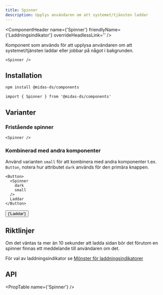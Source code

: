 ```yaml
---
title: Spinner
description: Upplys användaren om att systemet/tjänsten laddar
---
```



<ComponentHeader
  name={'Spinner'}
  friendlyName={'Laddningsindikator'}
  overrideHeadlessLink=''
/>

Komponent som används för att upplysa användaren om att systemet/tjänsten laddar eller jobbar på något i bakgrunden.

```tsx
<Spinner />
```

<div className='card'>
  <Spinner />
</div>

## Installation

```bash npm2yarn
npm install @midas-ds/components
```

```tsx
import { Spinner } from '@midas-ds/components'
```

## Varianter

### Fristående spinner

```tsx
<Spinner />
```

<div className='card'>
  <Spinner />
</div>

### Kombinerad med andra komponenter

Använd varianten `small` för att kombinera med andra komponenter t.ex. `Button`, notera hur attributet `dark` används för den primära knappen.

```tsx
<Button>
  <Spinner
    dark
    small
  />
  Laddar
</Button>
```

<div
  className='card'
  style={{ display: 'block' }}
>
  <Button>
    <Spinner
      dark
      small
    />
    {'Laddar'}
  </Button>
</div>

## Riktlinjer

Om det väntas ta mer än 10 sekunder att ladda sidan bör det förutom en spinner finnas ett meddelande till användaren om det.

För val av laddningsindikator se [Mönster för laddningsindikatorer](/design-patterns/page-loading)

## API

<PropTable name={'Spinner'} />

